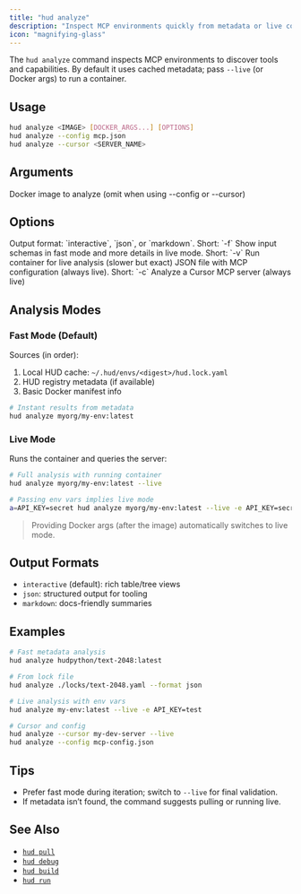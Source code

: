 ```yaml
---
title: "hud analyze"
description: "Inspect MCP environments quickly from metadata or live containers"
icon: "magnifying-glass"
---
```


The `hud analyze` command inspects MCP environments to discover tools and capabilities. By default it uses cached metadata; pass `--live` (or Docker args) to run a container.

## Usage

```bash
hud analyze <IMAGE> [DOCKER_ARGS...] [OPTIONS]
hud analyze --config mcp.json
hud analyze --cursor <SERVER_NAME>
```

## Arguments

<ParamField path="image" type="string">
  Docker image to analyze (omit when using --config or --cursor)
</ParamField>

## Options

<ParamField path="--format" type="string" default="interactive">
  Output format: `interactive`, `json`, or `markdown`. Short: `-f`
</ParamField>

<ParamField path="--verbose" type="boolean" default="false">
  Show input schemas in fast mode and more details in live mode. Short: `-v`
</ParamField>

<ParamField path="--live" type="boolean" default="false">
  Run container for live analysis (slower but exact)
</ParamField>

<ParamField path="--config" type="string">
  JSON file with MCP configuration (always live). Short: `-c`
</ParamField>

<ParamField path="--cursor" type="string">
  Analyze a Cursor MCP server (always live)
</ParamField>

## Analysis Modes

### Fast Mode (Default)

Sources (in order):
1. Local HUD cache: `~/.hud/envs/<digest>/hud.lock.yaml`
2. HUD registry metadata (if available)
3. Basic Docker manifest info

```bash
# Instant results from metadata
hud analyze myorg/my-env:latest
```

### Live Mode

Runs the container and queries the server:

```bash
# Full analysis with running container
hud analyze myorg/my-env:latest --live

# Passing env vars implies live mode
a=API_KEY=secret hud analyze myorg/my-env:latest --live -e API_KEY=secret
```

> Providing Docker args (after the image) automatically switches to live mode.

## Output Formats

- `interactive` (default): rich table/tree views
- `json`: structured output for tooling
- `markdown`: docs-friendly summaries

## Examples

```bash
# Fast metadata analysis
hud analyze hudpython/text-2048:latest

# From lock file
hud analyze ./locks/text-2048.yaml --format json

# Live analysis with env vars
hud analyze my-env:latest --live -e API_KEY=test

# Cursor and config
hud analyze --cursor my-dev-server --live
hud analyze --config mcp-config.json
```

## Tips

- Prefer fast mode during iteration; switch to `--live` for final validation.
- If metadata isn’t found, the command suggests pulling or running live.

## See Also

- [`hud pull`](/reference/cli/pull)
- [`hud debug`](/reference/cli/debug)
- [`hud build`](/reference/cli/build)
- [`hud run`](/reference/cli/run)